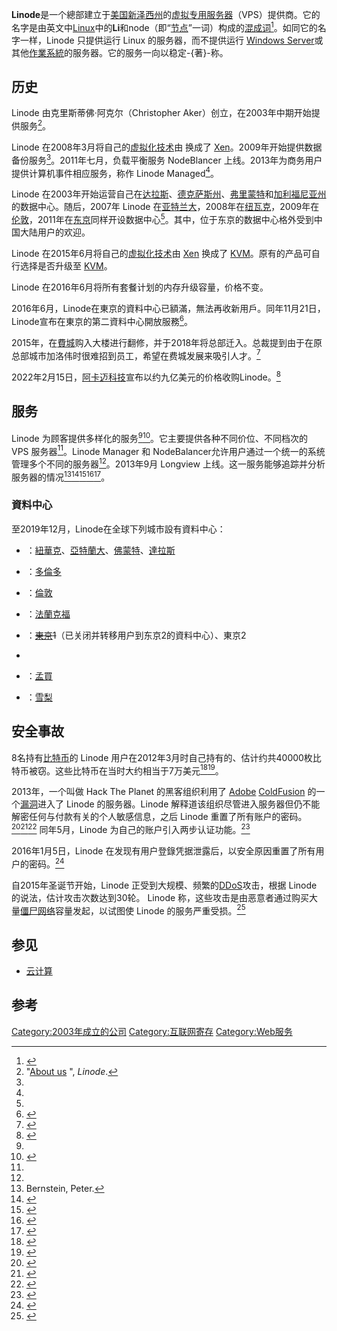 {{noteTA
|G1=USState
|G2=FL
|G3=地名
|G4=IT
}}
{{Infobox company 
| name = Linode
| logo = File:Official Linode logo.png
| type = 私营企业
| foundation = 2003
| location = [[美国|美国]][[宾夕法尼亚州|宾夕法尼亚州]][[費城|費城]]
| key_people = [[首席执行官|首席执行官]]克里斯蒂佛·阿克尔
| industry = 网站寄存服务
| products = 网站寄存服务提供商<br>[[虚拟专用服务器|虚拟专用服务器]]（VPS）
| revenue = 2230万美元
| num_employees = 超过50名
| parent = 
| homepage = {{URL|http://www.linode.com}}
}}
'''Linode'''是一个總部建立于[[美国|美国]][[新泽西州|新泽西州]]{{link-en|加洛伟市|Galloway Township, New Jersey}}的[[虚拟专用服务器|虚拟专用服务器]]（VPS）提供商。它的名字是由英文中[[Linux|Linux]]中的'''Li'''和node（即“[[节点|节点]]”一词）构成的[[混成词|混成词]]<ref name="NJbusiness">{{cite web|url = http://www.njbiz.com/article/20131104/NJBIZ01/311019994/It%E2%80%99s-clear-to-Linode:-There%E2%80%99s-a-market-to-bring-cloud-services-to-small-companies|title = It’s clear to Linode: There’s a market to bring cloud services to small companies|publisher = New Jersey Business Journal|accessdate = 21 Nov 2013|archive-date = 2015-07-13|archive-url = https://web.archive.org/web/20150713094216/http://www.njbiz.com/article/20131104/NJBIZ01/311019994/It%E2%80%99s-clear-to-Linode:-There%E2%80%99s-a-market-to-bring-cloud-services-to-small-companies|dead-url = no}}</ref>。如同它的名字一样，Linode 只提供运行 Linux 的服务器，而不提供运行 [[Windows_Server|Windows Server]]或其他[[作業系統|作業系統]]的服务器。它的服务一向以稳定-{著}-称。

== 历史 ==
Linode 由克里斯蒂佛·阿克尔（Christopher Aker）创立，在2003年中期开始提供服务<ref>"[http://www.linode.com/about/ About us] {{Wayback|url=http://www.linode.com/about/ |date=20190917213726 }}", ''Linode''.</ref>。

Linode 在2008年3月将自己的[[虚拟化|虚拟化技术]]由 {{link-en|User-mode Linux|User-mode Linux|UML}} 换成了 [[Xen|Xen]]。2009年开始提供数据备份服务<ref name=NJbusiness/>。2011年七月，负载平衡服务 NodeBlancer 上线。2013年为商务用户提供计算机事件相应服务，称作 Linode Managed<ref name=NJbusiness/>。

Linode 在2003年开始运营自己在[[达拉斯|达拉斯]]、[[德克萨斯州|德克萨斯州]]、[[弗里蒙特|弗里蒙特]]和[[加利福尼亚州|加利福尼亚州]]的数据中心。随后，2007年 Linode 在[[亚特兰大|亚特兰大]]，2008年在[[纽瓦克|纽瓦克]]，2009年在[[伦敦|伦敦]]，2011年在[[东京|东京]]同样开设数据中心<ref name="NJbusiness"/>。其中，位于东京的数据中心格外受到中国大陆用户的欢迎。

Linode 在2015年6月将自己的[[虚拟化|虚拟化技术]]由 [[Xen|Xen]] 换成了 [[基于内核的虚拟机|KVM]]。原有的产品可自行选择是否升级至 [[基于内核的虚拟机|KVM]]。

Linode 在2016年6月将所有套餐计划的内存升级容量，价格不变。

2016年6月，Linode在東京的資料中心已額滿，無法再收新用戶。同年11月21日，Linode宣布在東京的第二資料中心開放服務<ref>{{Cite web |url=https://blog.linode.com/2016/11/21/new-linode-datacenter-tokyo-2/ |title=New Linode Datacenter: Tokyo 2 |accessdate=2017-03-21 |archive-date=2019-02-02 |archive-url=https://web.archive.org/web/20190202172852/https://blog.linode.com/2016/11/21/new-linode-datacenter-tokyo-2/ |dead-url=no }}</ref>。

2015年，在[[費城|費城]]购入{{link-en|玉米交易银行|Corn Exchange Bank}}大楼进行翻修，并于2018年将总部迁入。总裁提到由于在原总部城市加洛伟时很难招到员工，希望在费城发展来吸引人才。<ref>{{Cite news|title=Remember that 'Real World' house? It's now a sleek tech headquarters|work=Philly.com|url=http://www.philly.com/philly/columnists/inga_saffron/real-world-philadelphia-mtv-linode-20180504.html|access-date=5 Aug 2021|archive-date=2019-04-03|archive-url=https://web.archive.org/web/20190403133515/https://www.philly.com/philly/columnists/inga_saffron/real-world-philadelphia-mtv-linode-20180504.html}}</ref>

2022年2月15日，[[阿卡迈科技|阿卡迈科技]]宣布以约九亿美元的价格收购Linode。<ref>{{cite web |url=https://www.akamai.com/newsroom/press-release/akamai-to-acquire-linode |title=Akamai To Acquire Linode to Provide Businesses with a Developer-friendly and Massively-distributed Platform to Build, Run and Secure Next Generation Applications |publisher=Akamai |access-date=2022-02-15 |archive-date=2022-05-08 |archive-url=https://web.archive.org/web/20220508034102/https://www.akamai.com/newsroom/press-release/akamai-to-acquire-linode }}</ref>

== 服务 ==
Linode 为顾客提供多样化的服务<ref name="NJbusiness"/><ref name="pcworld">{{cite web|url = http://www.pcworld.co.nz/article/531754/adobe_patches_critical_vulnerabilities_flash_player_coldfusion/|title = Adobe Patches Critical Vulnerabilities in Flash Player Coldfusion|accessdate = 21 Nov 2013|archive-date = 2017-11-17|archive-url = https://web.archive.org/web/20171117002656/https://www.pcworld.co.nz/article/531754/adobe_patches_critical_vulnerabilities_flash_player_coldfusion/|dead-url = no}}</ref>。它主要提供各种不同价位、不同档次的 VPS 服务器<ref name="pcworld"/>。Linode Manager 和 NodeBalancer允许用户通过一个统一的系统管理多个不同的服务器<ref name="pcworld"/>。2013年9月 Longview 上线。这一服务能够追踪并分析服务器的情况<ref>Bernstein, Peter. </ref><ref name="register">{{cite web|url = http://www.theregister.co.uk/2013/09/06/linode_longview/|title = Linode adds analytics package to Linux cloud|publisher = The Register|author = Jack Clark|date = September 6, 2013|accessdate = September 27, 2013|archive-date = 2020-04-30|archive-url = https://web.archive.org/web/20200430041757/https://www.theregister.co.uk/2013/09/06/linode_longview/|dead-url = no}}</ref><ref name="techzone">{{cite web|url = http://www.techzone360.com/topics/techzone/articles/2013/09/05/351999-linode-launches-longview-takes-deep-look-data-center.htm|title = Linode Launches Longview, Takes Deep Look at Data Center and Server Performance|publisher = Tech Zone 360|author = Peter Bernstein|date = September 5, 2013|accessdate = September 27, 2013|archive-date = 2020-04-30|archive-url = https://web.archive.org/web/20200430041753/https://www.techzone360.com/topics/techzone/articles/2013/09/05/351999-linode-launches-longview-takes-deep-look-data-center.htm|dead-url = no}}</ref><ref name="whir">{{cite web|url = http://www.thewhir.com/web-hosting-news/linode-launches-longview-for-linux-server-statistics-collection-and-graphing|title = Linode Launches Longview for Linux Server Statistics Collection and Graphing|publisher = The Whir|author = Nicole Henderson|date = September 5, 2013|accessdate = September 27, 2013|archive-date = 2017-11-17|archive-url = https://web.archive.org/web/20171117001510/http://www.thewhir.com/web-hosting-news/linode-launches-longview-for-linux-server-statistics-collection-and-graphing|dead-url = no}}</ref><ref name="bestwebhosting">{{cite web|url = http://bestwebhosting2go.com/linode-releases-longview-new-linux-server-statistics-collection-and-graphing-service-3401/|title = Linode Releases Longview, New Linux Server Statistics Collection And Graphing Service|publisher = Best Web Hosting 2Go|author = John Maxwell|date = September 6, 2013|accessdate = September 27, 2013|deadurl = yes|archiveurl = https://web.archive.org/web/20130922034754/http://bestwebhosting2go.com/linode-releases-longview-new-linux-server-statistics-collection-and-graphing-service-3401/|archivedate = 2013年9月22日}}</ref>。

===資料中心===
至2019年12月，Linode在全球下列城市設有資料中心：
*{{USA}}：[[紐華克_(新澤西州)|紐華克]]、[[亞特蘭大|亞特蘭大]]、[[佛蒙特|佛蒙特]]、[[達拉斯|達拉斯]]
*{{CAN}}：[[多倫多|多倫多]]
*{{UK}}：[[倫敦|倫敦]]
*{{GER}}：[[法蘭克福|法蘭克福]]
*{{JPN}}：<s>[[東京|東京]]1</s>（已关闭并转移用户到东京2的資料中心）、東京2
*{{SIN}}
*{{IND}}：[[孟買|孟買]]
*{{AUS}}：[[悉尼|雪梨]]

== 安全事故 ==
8名持有[[比特币|比特币]]的 Linode 用户在2012年3月时自己持有的、估计约共40000枚比特币被窃。这些比特币在当时大约相当于7万美元<ref name="FORB">{{cite web|last = Matonis|first = Jon|title = Watch Bitcoin Robbery in Slow Motion|url = http://www.forbes.com/sites/jonmatonis/2012/04/02/watch-bitcoin-robbery-in-slow-motion/|work = Forbes|accessdate = 18 July 2013|archive-date = 2020-11-12|archive-url = https://web.archive.org/web/20201112002719/https://www.forbes.com/sites/jonmatonis/2012/04/02/watch-bitcoin-robbery-in-slow-motion/|dead-url = no}}</ref><ref name="TRUK1">{{cite web|last = Leyden|first = John|title = Linode hackers escape with $70K in daring bitcoin heist|url = http://www.theregister.co.uk/2012/03/02/linode_bitcoin_heist/|work = The Register|accessdate = 18 July 2013|archive-date = 2020-05-11|archive-url = https://web.archive.org/web/20200511130449/https://www.theregister.co.uk/2012/03/02/linode_bitcoin_heist/|dead-url = no}}</ref>。

2013年，一个叫做 Hack The Planet 的黑客组织利用了 [[Adobe|Adobe]] [[Adobe_ColdFusion|ColdFusion]] 的一个[[漏洞|漏洞]]进入了 Linode 的服务器。Linode 解释道该组织尽管进入服务器但仍不能解密任何与付款有关的个人敏感信息，之后 Linode 重置了所有账户的密码。<ref name="Zdnet">{{cite web|last = Lee|first = Michael|title = VPS host Linode issues customer-wide password reset|url = http://www.zdnet.com/vps-host-linode-issues-customer-wide-password-reset-7000014057/|work = ZDNet|accessdate = 18 July 2013|archive-date = 2014-02-22|archive-url = https://web.archive.org/web/20140222123055/http://www.zdnet.com/vps-host-linode-issues-customer-wide-password-reset-7000014057/|dead-url = no}}</ref><ref name="TEC">{{cite web|last = Dumon|first = Marv|title = Amazon Launches Cloud Computing Certification Program - Page 2|url = http://technorati.com/technology/cloud-computing/article/amazon-launches-cloud-computing-certification-program/page-2/|work = Technorati|accessdate = 18 July 2013|deadurl = yes|archiveurl = https://web.archive.org/web/20131203050142/http://technorati.com/technology/cloud-computing/article/amazon-launches-cloud-computing-certification-program/page-2/|archivedate = 2013年12月3日}}</ref><ref name="TRUK">{{cite web|last = Leyden|first = John|title = Web host Linode, hackers clash over credit-card raid claim|url = http://www.theregister.co.uk/2013/04/16/linode_breach/|work = The Register|accessdate = 18 July 2013|archive-date = 2020-04-30|archive-url = https://web.archive.org/web/20200430043940/https://www.theregister.co.uk/2013/04/16/linode_breach/|dead-url = no}}</ref> 同年5月，Linode 为自己的账户引入两步认证功能。<ref name="YH!">{{cite web|last = Bandoim|first = Lana|title = Two-Step Authentication Grows in Popularity|url = http://voices.yahoo.com/two-step-authentication-grows-popularity-12132405.html?cat=15|work = Yahoo! Voices|accessdate = 18 July 2013|deadurl = yes|archiveurl = https://web.archive.org/web/20130609064506/http://voices.yahoo.com/two-step-authentication-grows-popularity-12132405.html?cat=15|archivedate = 2013年6月9日}}</ref>

2016年1月5日，Linode 在发现有用户登錄凭据泄露后，以安全原因重置了所有用户的密码。<ref>{{cite web|title=Security Notification and Linode Manager Password Reset|url=http://status.linode.com/incidents/ghdlhfnfngnh|publisher=Linode|accessdate=January 5, 2016|archive-date=2020-11-07|archive-url=https://web.archive.org/web/20201107224001/https://status.linode.com/incidents/ghdlhfnfngnh|dead-url=no}}</ref>

自2015年圣诞节开始，Linode 正受到大规模、频繁的[[DDoS|DDoS]]攻击，根据 Linode 的说法，估计攻击次数达到30轮。 Linode 称，这些攻击是由恶意者通过购买大量[[僵尸网络|僵尸网络]]容量发起，以试图使 Linode 的服务严重受损。<ref>{{cite web|last1=Forster|first1=Alex|title=An update from Linode about the recent DDoS attacks|url=http://status.linode.com/incidents/mmdbljlglnfd|publisher=Linode|accessdate=January 1, 2016|archive-date=2020-11-27|archive-url=https://web.archive.org/web/20201127202220/https://status.linode.com/incidents/mmdbljlglnfd|dead-url=no}}</ref>

== 参见 ==
* [[云计算|云计算]]

== 参考 ==
{{Reflist}}
{{Reflist
|Linode turns 12! Here’s some KVM!=https://blog.linode.com/2015/06/16/linode-turns-12-heres-some-kvm/|RAM upgrades for both new and existing customers.=https://blog.linode.com/2016/06/16/linodes-13th-birthday-gifts-for-all/}}

{{雲端運算}}

[[Category:2003年成立的公司|Category:2003年成立的公司]]
[[Category:互联网寄存|Category:互联网寄存]]
[[Category:Web服务|Category:Web服务]]